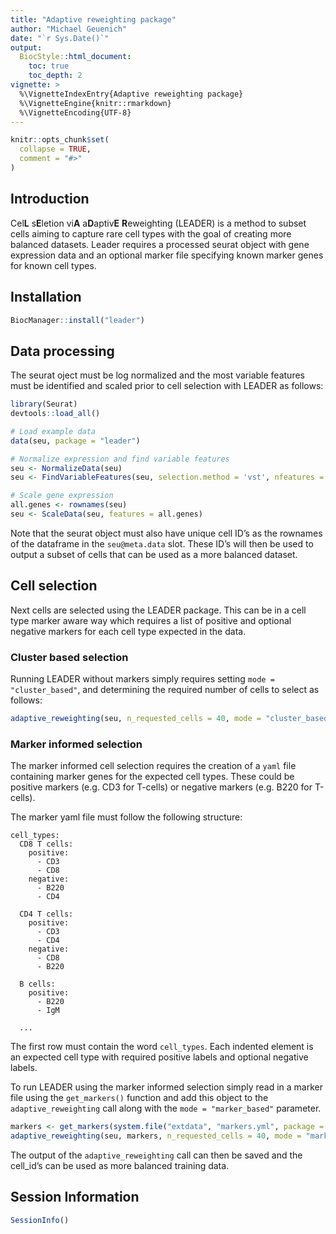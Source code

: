 ```yaml
---
title: "Adaptive reweighting package"
author: "Michael Geuenich"
date: "`r Sys.Date()`"
output:
  BiocStyle::html_document:
    toc: true
    toc_depth: 2
vignette: >
  %\VignetteIndexEntry{Adaptive reweighting package}
  %\VignetteEngine{knitr::rmarkdown}
  %\VignetteEncoding{UTF-8}
---
```


```r
knitr::opts_chunk$set(
  collapse = TRUE,
  comment = "#>"
)
```

## Introduction

Cel**L** s**E**letion vi**A** a**D**aptiv**E** **R**eweighting (LEADER) is a method to subset cells aiming to capture rare cell types with the goal of creating more balanced datasets. Leader requires a processed seurat object with gene expression data and an optional marker file specifying known marker genes for known cell types.

## Installation
```r
BiocManager::install("leader")
```

## Data processing

The seurat oject must be log normalized and the most variable features must be identified and scaled prior to cell selection with LEADER as follows:

```r
library(Seurat)
devtools::load_all()

# Load example data
data(seu, package = "leader")

# Normalize expression and find variable features
seu <- NormalizeData(seu)
seu <- FindVariableFeatures(seu, selection.method = 'vst', nfeatures = 2000)

# Scale gene expression
all.genes <- rownames(seu)
seu <- ScaleData(seu, features = all.genes)
```

Note that the seurat object must also have unique cell ID's as the rownames of the dataframe in the `seu@meta.data` slot. These ID's will then be used to output a subset of cells that can be used as a more balanced dataset.

## Cell selection

Next cells are selected using the LEADER package. This can be in a cell type marker aware way which requires a list of positive and optional negative markers for each cell type expected in the data.

### Cluster based selection

Running LEADER without markers simply requires setting `mode = "cluster_based"`, and determining the required number of cells to select as follows:

```r
adaptive_reweighting(seu, n_requested_cells = 40, mode = "cluster_based")
```


### Marker informed selection

The marker informed cell selection requires the creation of a `yaml` file containing marker genes for the expected cell types. These could be positive markers (e.g. CD3 for T-cells) or negative markers (e.g. B220 for T-cells).

The marker yaml file must follow the following structure:

    cell_types:
      CD8 T cells:
        positive:
          - CD3
          - CD8
        negative:
          - B220
          - CD4
      
      CD4 T cells:
        positive:
          - CD3
          - CD4
        negative:
          - CD8
          - B220
          
      B cells:
        positive:
          - B220
          - IgM
      
      ...

The first row must contain the word `cell_types`. Each indented element is an expected cell type with required positive labels and optional negative labels.

To run LEADER using the marker informed selection simply read in a marker file using the `get_markers()` function and add this object to the `adaptive_reweighting` call along with the `mode = "marker_based"` parameter.

```r
markers <- get_markers(system.file("extdata", "markers.yml", package = "leader"))
adaptive_reweighting(seu, markers, n_requested_cells = 40, mode = "marker_based")
```

The output of the `adaptive_reweighting` call can then be saved and the cell_id's can be used as more balanced training data.


## Session Information
```r
SessionInfo()
```


